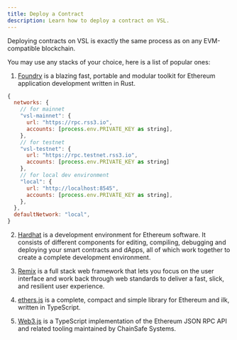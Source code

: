 ```yaml
---
title: Deploy a Contract
description: Learn how to deploy a contract on VSL.
---
```


Deploying contracts on VSL is exactly the same process as on any EVM-compatible blockchain.

You may use any stacks of your choice, here is a list of popular ones:

1. [Foundry](https://github.com/foundry-rs/foundry) is a blazing fast, portable and modular toolkit for Ethereum application development written in Rust.

```js
{
  networks: {
    // for mainnet
    "vsl-mainnet": {
      url: "https://rpc.rss3.io",
      accounts: [process.env.PRIVATE_KEY as string],
    },
    // for testnet
    "vsl-testnet": {
      url: "https://rpc.testnet.rss3.io",
      accounts: [process.env.PRIVATE_KEY as string]
    },
    // for local dev environment
    "local": {
      url: "http://localhost:8545",
      accounts: [process.env.PRIVATE_KEY as string],
    },
  },
  defaultNetwork: "local",
}
```

2. [Hardhat](https://hardhat.org/) is a development environment for Ethereum software. It consists of different components for editing, compiling, debugging and deploying your smart contracts and dApps, all of which work together to create a complete development environment.

3. [Remix](https://remix.ethereum.org/) is a full stack web framework that lets you focus on the user interface and work back through web standards to deliver a fast, slick, and resilient user experience.

4. [ethers.js](https://docs.ethers.org/v6/) is a complete, compact and simple library for Ethereum and ilk, written in TypeScript.

5. [Web3.js](https://docs.web3js.org/v2/) is a TypeScript implementation of the Ethereum JSON RPC API and related tooling maintained by ChainSafe Systems.
